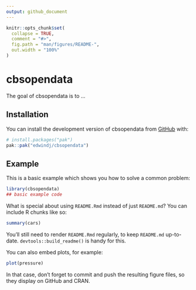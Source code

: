 ```yaml
---
output: github_document
---
```


<!-- README.md is generated from README.Rmd. Please edit that file -->

```r
knitr::opts_chunk$set(
  collapse = TRUE,
  comment = "#>",
  fig.path = "man/figures/README-",
  out.width = "100%"
)
```

# cbsopendata

<!-- badges: start -->
<!-- badges: end -->

The goal of cbsopendata is to ...

## Installation

You can install the development version of cbsopendata from [GitHub](https://github.com/) with:

``` r
# install.packages("pak")
pak::pak("edwindj/cbsopendata")
```

## Example

This is a basic example which shows you how to solve a common problem:

```r
library(cbsopendata)
## basic example code
```

What is special about using `README.Rmd` instead of just `README.md`? You can include R chunks like so:

```r
summary(cars)
```

You'll still need to render `README.Rmd` regularly, to keep `README.md` up-to-date. `devtools::build_readme()` is handy for this.

You can also embed plots, for example:

```r
plot(pressure)
```

In that case, don't forget to commit and push the resulting figure files, so they display on GitHub and CRAN.
